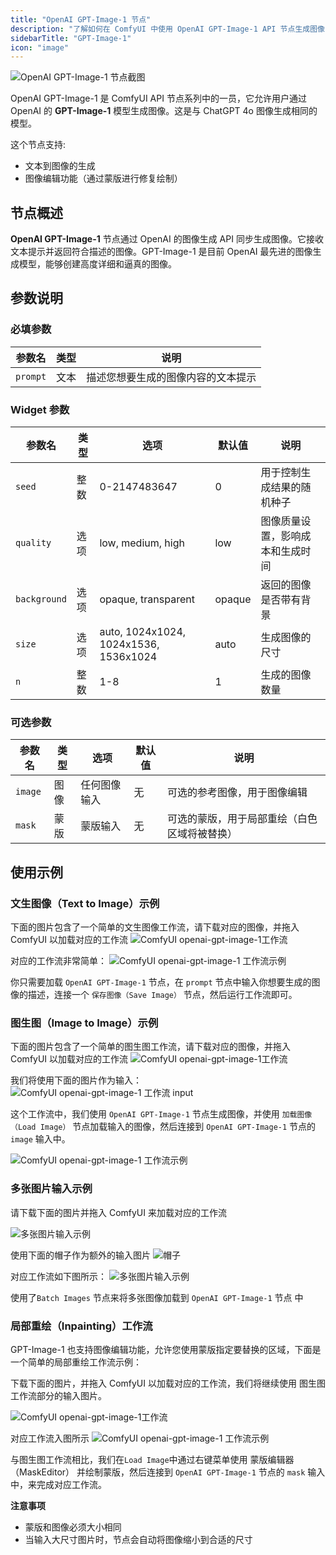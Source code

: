```yaml
---
title: "OpenAI GPT-Image-1 节点"
description: "了解如何在 ComfyUI 中使用 OpenAI GPT-Image-1 API 节点生成图像"
sidebarTitle: "GPT-Image-1"
icon: "image"
---
```



![OpenAI GPT-Image-1 节点截图](/images/comfy_core/api_nodes/openai-gpt-image-1.jpg)

OpenAI GPT-Image-1 是 ComfyUI API 节点系列中的一员，它允许用户通过 OpenAI 的 **GPT-Image-1** 模型生成图像。这是与 ChatGPT 4o 图像生成相同的模型。

这个节点支持:
- 文本到图像的生成
- 图像编辑功能（通过蒙版进行修复绘制）

## 节点概述

**OpenAI GPT-Image-1** 节点通过 OpenAI 的图像生成 API 同步生成图像。它接收文本提示并返回符合描述的图像。GPT-Image-1 是目前 OpenAI 最先进的图像生成模型，能够创建高度详细和逼真的图像。

<Requirements/>

## 参数说明

### 必填参数

| 参数名   | 类型 | 说明                                |
|---------|-----|-------------------------------------|
| `prompt` | 文本 | 描述您想要生成的图像内容的文本提示      |

### Widget 参数

| 参数名        | 类型     | 选项                                | 默认值   | 说明                                         |
|--------------|----------|-------------------------------------|---------|----------------------------------------------|
| `seed`       | 整数     | 0-2147483647                        | 0       | 用于控制生成结果的随机种子                     |
| `quality`    | 选项     | low, medium, high                   | low     | 图像质量设置，影响成本和生成时间               |
| `background` | 选项     | opaque, transparent                 | opaque  | 返回的图像是否带有背景                        |
| `size`       | 选项     | auto, 1024x1024, 1024x1536, 1536x1024 | auto   | 生成图像的尺寸                               |
| `n`          | 整数     | 1-8                                 | 1       | 生成的图像数量                                |

### 可选参数

| 参数名       | 类型     | 选项                                | 默认值   | 说明                                         |
|--------------|----------|-------------------------------------|---------|----------------------------------------------|
| `image`      | 图像     | 任何图像输入                         | 无      | 可选的参考图像，用于图像编辑                  |
| `mask`       | 蒙版     | 蒙版输入                            | 无      | 可选的蒙版，用于局部重绘（白色区域将被替换）    |

## 使用示例

### 文生图像（Text to Image）示例

下面的图片包含了一个简单的文生图像工作流，请下载对应的图像，并拖入 ComfyUI 以加载对应的工作流
![ComfyUI openai-gpt-image-1工作流](https://raw.githubusercontent.com/Comfy-Org/example_workflows/main/api_nodes/GPT-Image-1/text2image.png)

对应的工作流非常简单：
![ComfyUI openai-gpt-image-1 工作流示例](/images/tutorial/api_nodes/gpt-image-1/text2image.jpg)

你只需要加载 `OpenAI GPT-Image-1` 节点，在 `prompt` 节点中输入你想要生成的图像的描述，连接一个 `保存图像（Save Image）` 节点，然后运行工作流即可。


### 图生图（Image to Image）示例

下面的图片包含了一个简单的图生图工作流，请下载对应的图像，并拖入 ComfyUI 以加载对应的工作流
![ComfyUI openai-gpt-image-1工作流](https://raw.githubusercontent.com/Comfy-Org/example_workflows/main/api_nodes/GPT-Image-1/image2image.png)

我们将使用下面的图片作为输入：
![ComfyUI openai-gpt-image-1 工作流 input](https://raw.githubusercontent.com/Comfy-Org/example_workflows/main/api_nodes/GPT-Image-1/input.webp)


这个工作流中，我们使用 `OpenAI GPT-Image-1` 节点生成图像，并使用 `加载图像（Load Image）` 节点加载输入的图像，然后连接到 `OpenAI GPT-Image-1` 节点的 `image` 输入中。

![ComfyUI openai-gpt-image-1 工作流示例](/images/tutorial/api_nodes/gpt-image-1/image2image.jpg)

### 多张图片输入示例

请下载下面的图片并拖入 ComfyUI 来加载对应的工作流

![多张图片输入示例](https://raw.githubusercontent.com/Comfy-Org/example_workflows/main/api_nodes/GPT-Image-1/multiple_image_input.png)

使用下面的帽子作为额外的输入图片
![帽子](https://raw.githubusercontent.com/Comfy-Org/example_workflows/main/api_nodes/GPT-Image-1/hat.webp)

对应工作流如下图所示：
![多张图片输入示例](/images/tutorial/api_nodes/gpt-image-1/multi_images_input.png)

使用了`Batch Images` 节点来将多张图像加载到 `OpenAI GPT-Image-1` 节点 中

### 局部重绘（Inpainting）工作流

GPT-Image-1 也支持图像编辑功能，允许您使用蒙版指定要替换的区域，下面是一个简单的局部重绘工作流示例：

下载下面的图片，并拖入 ComfyUI 以加载对应的工作流，我们将继续使用 图生图工作流部分的输入图片。

![ComfyUI openai-gpt-image-1工作流](https://raw.githubusercontent.com/Comfy-Org/example_workflows/main/api_nodes/GPT-Image-1/inpaint.png)

对应工作流入图所示
![ComfyUI openai-gpt-image-1 工作流示例](/images/tutorial/api_nodes/gpt-image-1/inpaint.jpg)

与图生图工作流相比，我们在`Load Image`中通过右键菜单使用 蒙版编辑器（MaskEditor） 并绘制蒙版，然后连接到 `OpenAI GPT-Image-1` 节点的 `mask` 输入中，来完成对应工作流。

**注意事项**

- 蒙版和图像必须大小相同
- 当输入大尺寸图片时，节点会自动将图像缩小到合适的尺寸

